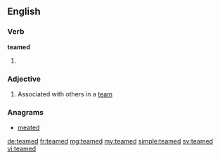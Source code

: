 ==English==

===Verb===
'''teamed'''

# {{past of|team}}

===Adjective===
{{en-adj|-}}

# Associated with others in a [[team]]

===Anagrams===
* [[meated#English|meated]]

[[de:teamed]]
[[fr:teamed]]
[[mg:teamed]]
[[my:teamed]]
[[simple:teamed]]
[[sv:teamed]]
[[vi:teamed]]